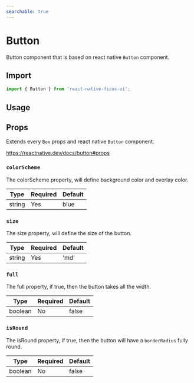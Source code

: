 ```yaml
---
searchable: true
---
```




# Button

Button component that is based on react native `Button` component.

## Import

```js
import { Button } from 'react-native-ficus-ui';
```

## Usage

<div className="mt-2">
  <ExpoDemo id="@bearstudio/ficus-ui-button" />
</div>

## Props

Extends every `Box` props and react native `Button` component.

https://reactnative.dev/docs/button#props

### `colorScheme`

The colorScheme property, will define background color and overlay color.

| Type   | Required | Default |
| ------ | -------- | ------- |
| string | Yes      | blue    |

### `size`

The size property, will define the size of the button.

| Type   | Required | Default |
| ------ | -------- | ------- |
| string | Yes      | 'md'    |

### `full`

The full property, if true, then the button takes all the width.

| Type   | Required | Default |
| ------ | -------- | ------- |
| boolean | No       | false   |

### `isRound`

The isRound property, if true, then the button will have a `borderRadius` fully round.

| Type   | Required | Default |
| ------ | -------- | ------- |
| boolean | No      | false   |
